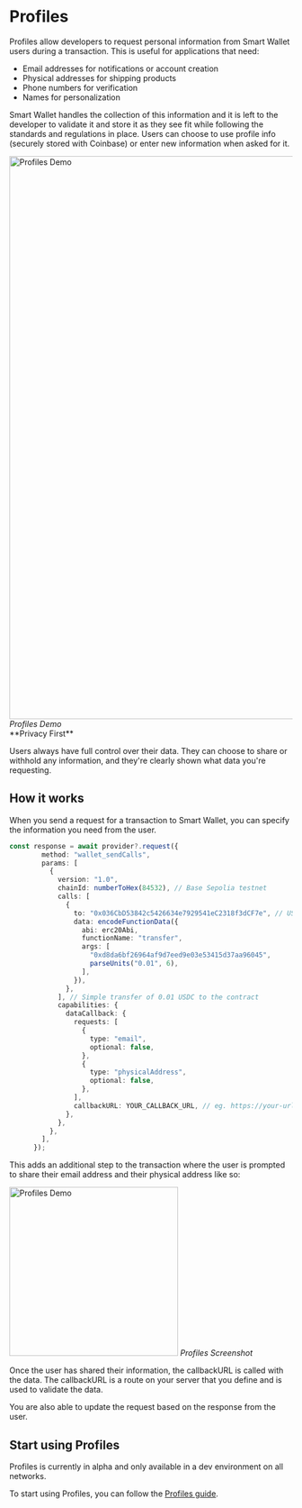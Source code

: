 
# Profiles

Profiles allow developers to request personal information from Smart Wallet users during a transaction. This is useful for applications that need:

- Email addresses for notifications or account creation
- Physical addresses for shipping products
- Phone numbers for verification
- Names for personalization

Smart Wallet handles the collection of this information and it is left to the developer
to validate it and store it as they see fit while following the standards and regulations in place.
Users can choose to use profile info (securely stored with Coinbase) or enter new information when asked for it.

<div style={{ display: 'flex', flexDirection: 'column', alignItems: 'center' }}>
  <img
    alt="Profiles Demo"
    src="/images/smart-wallet/ProfilesDemo.gif"
    width="1000"
    loading="lazy"
    style={{ borderRadius: "16px" }}
  />
  <em>Profiles Demo</em>
</div>

<Callout type="info">
**Privacy First**

Users always have full control over their data. They can choose to share or withhold any information, and they're clearly shown what data you're requesting.

</Callout>

## How it works

When you send a request for a transaction to Smart Wallet,
you can specify the information you need from the user.

```ts
const response = await provider?.request({
        method: "wallet_sendCalls",
        params: [
          {
            version: "1.0",
            chainId: numberToHex(84532), // Base Sepolia testnet
            calls: [
              {
                to: "0x036CbD53842c5426634e7929541eC2318f3dCF7e", // USDC contract address on Base Sepolia
                data: encodeFunctionData({
                  abi: erc20Abi,
                  functionName: "transfer",
                  args: [
                    "0xd8da6bf26964af9d7eed9e03e53415d37aa96045",
                    parseUnits("0.01", 6),
                  ],
                }),
              },
            ], // Simple transfer of 0.01 USDC to the contract
            capabilities: {
              dataCallback: {
                requests: [
                  {
                    type: "email",
                    optional: false,
                  },
                  {
                    type: "physicalAddress",
                    optional: false,
                  },
                ],
                callbackURL: YOUR_CALLBACK_URL, // eg. https://your-url.com/api/data-validation
              },
            },
          },
        ],
      });
```

This adds an additional step to the transaction where the user is prompted to share their email address and their physical address like so:

<div style={{ display: 'flex', flexDirection: 'column', alignItems: 'center' }}>
  <img
    alt="Profiles Demo"
    src="/images/smart-wallet/ProfilesScreenshot.png"
    width="300"
    loading="lazy"
  />
  <em>Profiles Screenshot</em>
</div>

Once the user has shared their information, the callbackURL is called with the data.
The callbackURL is a route on your server that you define and is used to validate the data.

You are also able to update the request based on the response from the user.

## Start using Profiles

Profiles is currently in alpha and only available in a dev environment on all networks.

To start using Profiles, you can follow the [Profiles guide](/identity/smart-wallet/guides/profiles).

